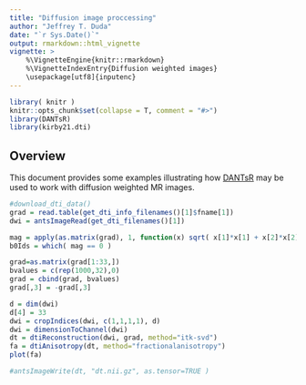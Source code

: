 ```yaml
---
title: "Diffusion image proccessing"
author: "Jeffrey T. Duda"
date: "`r Sys.Date()`"
output: rmarkdown::html_vignette
vignette: >
    %\VignetteEngine{knitr::rmarkdown}
    %\VignetteIndexEntry{Diffusion weighted images}
    \usepackage[utf8]{inputenc}
---
```


```r
library( knitr )
knitr::opts_chunk$set(collapse = T, comment = "#>")
library(DANTsR)
library(kirby21.dti)

```

## Overview
This document provides some examples illustrating how [DANTsR](https://github.com/jeffduda/DANTsR)
may be used to work with diffusion weighted MR images.

```r

#download_dti_data()
grad = read.table(get_dti_info_filenames()[1]$fname[1])
dwi = antsImageRead(get_dti_filenames()[1])

mag = apply(as.matrix(grad), 1, function(x) sqrt( x[1]*x[1] + x[2]*x[2] + x[3]*x[3] ) )
b0Ids = which( mag == 0 )

grad=as.matrix(grad[1:33,])
bvalues = c(rep(1000,32),0)
grad = cbind(grad, bvalues)
grad[,3] = -grad[,3]

d = dim(dwi)
d[4] = 33
dwi = cropIndices(dwi, c(1,1,1,1), d)
dwi = dimensionToChannel(dwi)
dt = dtiReconstruction(dwi, grad, method="itk-svd")
fa = dtiAnisotropy(dt, method="fractionalanisotropy")
plot(fa)

#antsImageWrite(dt, "dt.nii.gz", as.tensor=TRUE )

```
